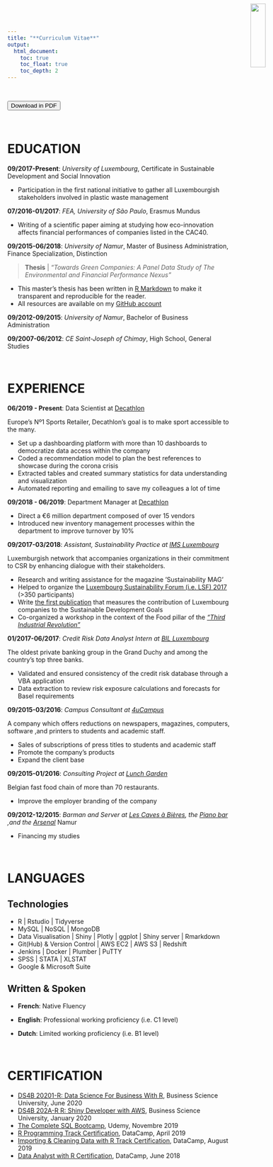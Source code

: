 ```yaml
---
title: "**Curriculum Vitae**"
output:  
  html_document:  
    toc: true  
    toc_float: true
    toc_depth: 2
---
```


<br>

<button class="btn btn-success" onclick=" window.open('www/Files/CV.pdf','_blank')"> <i class="fa fa-hand-o-right" style="font-size:20px"></i> Download in PDF</button>

<br>


# EDUCATION
<img src="www/MeEnRond.png" style="width:19%;position:absolute;top:8px;right:0px;" />



**09/2017-Present**: *University of Luxembourg*, Certificate in Sustainable Development and Social Innovation  

- Participation in the first national initiative to gather all Luxembourgish stakeholders involved in plastic waste management

**07/2016-01/2017**: *FEA, University of São Paulo*, Erasmus Mundus 

- Writing of a scientific paper aiming at studying how eco-innovation affects financial performances of companies listed in the CAC40.

**09/2015-06/2018**: *University of Namur*, Master of Business Administration, Finance Specialization, Distinction   

> **Thesis** | *"Towards Green Companies: A Panel Data Study of The Environmental and Financial Performance Nexus"*

- This master’s thesis has been written in [R Markdown](https://rmarkdown.rstudio.com/){target="_blank"} to make it transparent and reproducible for the reader. 
- All resources are available on my [GitHub account](https://github.com/pkinif/Master-s-Thesis){target="_blank"}

**09/2012-09/2015**: *University of Namur*, Bachelor of Business Administration

**09/2007-06/2012**: *CE Saint-Joseph of Chimay*, High School, General Studies 

<br>


# EXPERIENCE

**06/2019 - Present**:  Data Scientist at [Decathlon](https://www.decathlon.be/fr?gclid=EAIaIQobChMIrpavvbn83QIVzb3tCh22kAVpEAAYASAAEgLh5vD_BwE){target="_blank"}

Europe's Nº1 Sports Retailer, Decathlon's goal is to make sport accessible to the many.

- Set up a dashboarding platform with more than 10 dashboards to
democratize data access within the company
- Coded a recommendation model to plan the best references to
showcase during the corona crisis
- Extracted tables and created summary statistics for data
understanding and visualization
- Automated reporting and emailing to save my colleagues a lot of time


**09/2018 - 06/2019**:  Department Manager at [Decathlon](https://www.decathlon.be/fr?gclid=EAIaIQobChMIrpavvbn83QIVzb3tCh22kAVpEAAYASAAEgLh5vD_BwE){target="_blank"}

- Direct a €6 million department composed of over 15 vendors
- Introduced new inventory management processes within the department
to improve turnover by 10%

**09/2017-03/2018**: *Assistant, Sustainability Practice at [IMS Luxembourg](http://imslux.lu/){target="_blank"}*

Luxemburgish network that accompanies organizations in their commitment to CSR by enhancing dialogue with their stakeholders.

- Research and writing assistance for the magazine ’Sustainability MAG'
- Helped to organize the [Luxembourg Sustainability Forum (i.e. LSF) 2017](https://www.youtube.com/watch?v=GIjwK_j_HyY){target="_blank"} (>350
participants)
- Write [the first publication](https://imslux.lu/assets/publication/51/ENQUETE_BD.pdf){target="_blank"} that measures the contribution of
Luxembourg companies to the Sustainable Development Goals
- Co-organized a workshop in the context of the Food pillar of the [*"Third Industrial Revolution"*](http://www.troisiemerevolutionindustrielle.lu/){target="_blank"}

**01/2017-06/2017**: *Credit Risk Data Analyst Intern at [BIL Luxembourg](https://www.bil.com/fr/Pages/index.aspx){target="_blank"}* 

The oldest private banking group in the Grand Duchy and among the country’s top three banks. 

- Validated and ensured consistency of the credit risk database
through a VBA application
- Data extraction to review risk exposure calculations and forecasts for
Basel requirements

**09/2015-03/2016**: *Campus Consultant at [4uCampus](https://www.4ucampus.be/fr/){target="_blank"}* 

A company which offers reductions on newspapers, magazines, computers, software ,and printers to students and academic staff.

- Sales of subscriptions of press titles to students and academic staff
- Promote the company’s products
- Expand the client base

**09/2015-01/2016**: *Consulting Project at [Lunch Garden](https://www.lunchgarden.be/fr?gclid=EAIaIQobChMIx6rm_s282wIVhJ3VCh1brww1EAAYASAAEgK7A_D_BwE){target="_blank"}*

Belgian fast food chain of more than 70 restaurants. 

- Improve the employer branding of the company

**09/2012-12/2015**: *Barman and Server at [Les Caves à Bières](https://www.google.com/url?sa=t&source=web&cd=1&cad=rja&uact=8&ved=0ahUKEwiynrj6rb3bAhUsJ8AKHeloA60QFgguMAA&url=https%3A%2F%2Ffr-fr.facebook.com%2Fpages%2FLes-Caves-%25C3%2580-Bi%25C3%25A8res%2F186535764722243&usg=AOvVaw3QgJ8qNQfPsKg4xsqVIf3t){target="_blank"}, the [Piano bar](https://www.google.com/url?sa=t&rct=j&q=&esrc=s&source=web&cd=1&cad=rja&uact=8&ved=0ahUKEwi-9KvXrb3bAhVKI8AKHQLxBiMQFgguMAA&url=https%3A%2F%2Ffr-fr.facebook.com%2Flepianobarnamur%2F&usg=AOvVaw2czC_1tmXbWBVyH_t6Q9hW){target="_blank"} ,and the [Arsenal](https://www.google.com/url?sa=t&rct=j&q=&esrc=s&source=web&cd=2&cad=rja&uact=8&ved=0ahUKEwi3gJ2Vrr3bAhWRasAKHXc8DtYQFgg-MAE&url=https%3A%2F%2Fwww.unamur.be%2Fservices%2Fsocial%2Farsenal&usg=AOvVaw1EWoWte0qHjoIsPppcGMhT){target="_blank"}* Namur 

- Financing my studies


<br>

# LANGUAGES

## Technologies

- R | Rstudio | Tidyverse
- MySQL | NoSQL | MongoDB
- Data Visualisation | Shiny | Plotly | ggplot | Shiny server | Rmarkdown
- Git(Hub) & Version Control | AWS EC2 | AWS S3 | Redshift
- Jenkins | Docker | Plumber | PuTTY
- SPSS | STATA | XLSTAT
- Google & Microsoft Suite

## Written & Spoken

- **French**:     Native Fluency

- **English**:    Professional working proficiency (i.e. C1 level)

- **Dutch**:      Limited working proficiency (i.e. B1 level)

<br>

# CERTIFICATION

- [DS4B 20201-R: Data Science For Business With R](https://university.business-science.io/p/hr201-using-machine-learning-h2o-lime-to-predict-employee-turnover){target="_blank"}, Business Science University, June 2020
- [DS4B 202A-R R: Shiny Developer with AWS](https://university.business-science.io/p/expert-shiny-developer-with-aws-course-ds4b-202a-r/){target="_blank"}, Business Science University, January 2020
- [The Complete SQL Bootcamp](https://www.udemy.com/course/the-complete-sql-bootcamp/?utm_source=adwords&utm_medium=udemyads&utm_campaign=SQL_v.PROF_la.EN_cc.ROWMTA-A_ti.7862&utm_content=deal4584&utm_term=_._ag_77741620723_._ad_382048193275_._kw__._de_c_._dm__._pl__._ti_dsa-774930038369_._li_1001418_._pd__._&matchtype=b&gclid=EAIaIQobChMIy8Wxq5WG6wIVTeJ3Ch3QnApQEAAYASAAEgIREfD_BwE){target="_blank"}, Udemy, Novembre 2019
- [R Programming Track Certification](https://www.datacamp.com/statement-of-accomplishment/track/9a890cbd92c12c460df02974feaef2b0b564d6ae){target="_blank"}, DataCamp, April 2019
- [Importing & Cleaning Data with R Track Certification](https://www.datacamp.com/statement-of-accomplishment/track/2f5129311b13fce47c0c8af797124363dc43f7d4){target="_blank"}, DataCamp, August 2019
- [Data Analyst with R Certification](https://www.datacamp.com/statement-of-accomplishment/track/ee374bcbe5ec52e9824d55a05d4bcc974440bb03){target="_blank"}, DataCamp, June 2018

